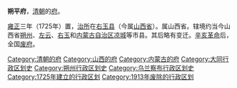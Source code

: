 '''朔平府'''，[[清朝|清朝]]的[[府_(行政区划)|府]]。

[[雍正|雍正]]三年（1725年）置，[[治所|治所]]在[[右玉县|右玉县]]（今属[[山西省|山西省]]）。属山西省。辖境约当今山西省[[朔州市|朔州]]、[[左云县|左云]]、[[右玉县|右玉]]和[[内蒙古自治区|内蒙古自治区]][[凉城县|凉城]]等市县。其后略有变迁。[[辛亥革命|辛亥革命]]后，全国[[废府州厅改县|废府]]。

{{清朝山西省行政區劃|nocat}}
{{清朝行政区划小作品}}
[[Category:清朝的府|Category:清朝的府]] 
[[Category:山西的府|Category:山西的府]] 
[[Category:内蒙古的府|Category:内蒙古的府]] 
[[Category:大同行政区划史|Category:大同行政区划史]]
[[Category:朔州行政区划史|Category:朔州行政区划史]]
[[Category:乌兰察布行政区划史|Category:乌兰察布行政区划史]]
[[Category:1725年建立的行政区划|Category:1725年建立的行政区划]]
[[Category:1913年废除的行政区划|Category:1913年废除的行政区划]]